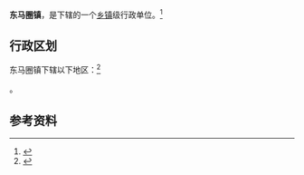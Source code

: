 {{中国乡级行政区|12/01/14/111/000}}

'''东马圈镇'''，是{{PRC admin/fullname|12/01/14/111/000|3}}下辖的一个[[乡镇|乡镇]]级行政单位。<ref>{{PRC admin/ref sgc|{{PRC admin/parent|12/01/14/111/000}}}}</ref>

== 行政区划 ==

东马圈镇下辖以下地区：<ref>{{PRC admin/ref sgc|12/01/14/111/000}}</ref>

{{PRC admin/children|12/01/14/111/000}}。

== 参考资料 ==

{{reflist}}

{{行政区划小作品}}
{{PRC admin/navcat|12/01/14/111/000}}